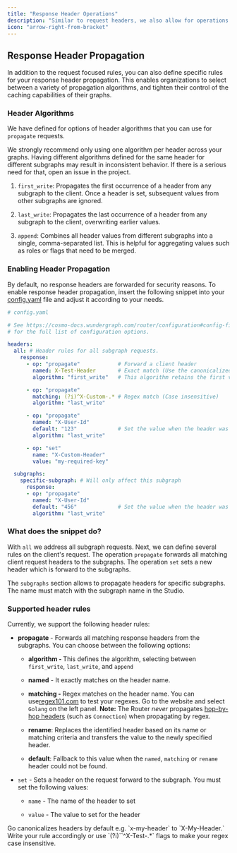 ```yaml
---
title: "Response Header Operations"
description: "Similar to request headers, we also allow for operations to be run on the headers of the router responses"
icon: "arrow-right-from-bracket"
---
```


## Response Header Propagation

In addition to the request focused rules, you can also define specific rules for your response header propagation. This enables organizations to select between a variety of propagation algorithms, and tighten their control of the caching capabilities of their graphs.

### Header Algorithms

We have defined for options of header algorithms that you can use for `propagate` requests.

<Warning>
  We strongly recommend only using one algorithm per header across your graphs. Having different algorithms defined for the same header for different subgraphs may result in inconsistent behavior. If there is a serious need for that, open an issue in the project.
</Warning>

1. `first_write`: Propagates the first occurrence of a header from any subgraph to the client. Once a header is set, subsequent values from other subgraphs are ignored.

2. `last_write`: Propagates the last occurrence of a header from any subgraph to the client, overwriting earlier values.

3. `append`: Combines all header values from different subgraphs into a single, comma-separated list. This is helpful for aggregating values such as roles or flags that need to be merged.

### Enabling Header Propagation

By default, no response headers are forwarded for security reasons. To enable response header propagation, insert the following snippet into your [config.yaml](/router/configuration#config-file) file and adjust it according to your needs.

```yaml
# config.yaml

# See https://cosmo-docs.wundergraph.com/router/configuration#config-file
# for the full list of configuration options.

headers:
  all: # Header rules for all subgraph requests.
    response:
      - op: "propagate"            # Forward a client header
        named: X-Test-Header       # Exact match (Use the canonicalized version)
        algorithm: "first_write"   # This algorithm retains the first value encountered

      - op: "propagate"
        matching: (?i)^X-Custom-.* # Regex match (Case insensitive)
        algorithm: "last_write"

      - op: "propagate"
        named: "X-User-Id"
        default: "123"             # Set the value when the header was not set
        algorithm: "last_write"

      - op: "set"
        name: "X-Custom-Header"
        value: "my-required-key"

  subgraphs:
    specific-subgraph: # Will only affect this subgraph
      response:
      - op: "propagate"
        named: "X-User-Id"
        default: "456"             # Set the value when the header was not set
        algorithm: "last_write"
```

### What does the snippet do?

With `all` we address all subgraph requests. Next, we can define several rules on the client's request. The operation `propagate` forwards all matching client request headers to the subgraphs. The operation `set` sets a new header which is forward to the subgraphs.

The `subgraphs` section allows to propagate headers for specific subgraphs. The name must match with the subgraph name in the Studio.

### Supported header rules

Currently, we support the following header rules:

* **propagate&#x20;**- Forwards all matching response headers from the subgraphs. You can choose between the following options:

  * **algorithm -&#x20;**&#x54;his defines the algorithm, selecting between `first_write`, `last_write`, and `append`

  * **named** - It exactly matches on the header name.

  * **matching -&#x20;**&#x52;egex matches on the header name. You can use[regex101.com](https://regex101.com/) to test your regexes. Go to the website and select `Golang` on the left panel. **Note:** The Router *never* propagates [hop-by-hop headers](https://developer.mozilla.org/en-US/docs/Web/HTTP/Headers#hop-by-hop_headers) (such as `Connection`) when propagating by regex.

  * **rename**: Replaces the identified header based on its name or matching criteria and transfers the value to the newly specified header.

  * **default**: Fallback to this value when the `named`, `matching` or `rename` header could not be found.

* `set` - Sets a header on the request forward to the subgraph. You must set the following values:

  * `name` - The name of the header to set

  * `value` - The value to set for the header

<Note>
  Go canonicalizes headers by default e.g. `x-my-header` to `X-My-Header.` Write your rule accordingly or use `(?i)``^X-Test-.*` flags to make your regex case insensitive.
</Note>
